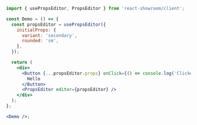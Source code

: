 ```jsx noEditor
import { usePropsEditor, PropsEditor } from 'react-showroom/client';

const Demo = () => {
  const propsEditor = usePropsEditor({
    initialProps: {
      variant: 'secondary',
      rounded: 'sm',
    },
  });

  return (
    <div>
      <Button {...propsEditor.props} onClick={() => console.log('Clicked')}>
        Hello
      </Button>
      <PropsEditor editor={propsEditor} />
    </div>
  );
};

<Demo />;
```
